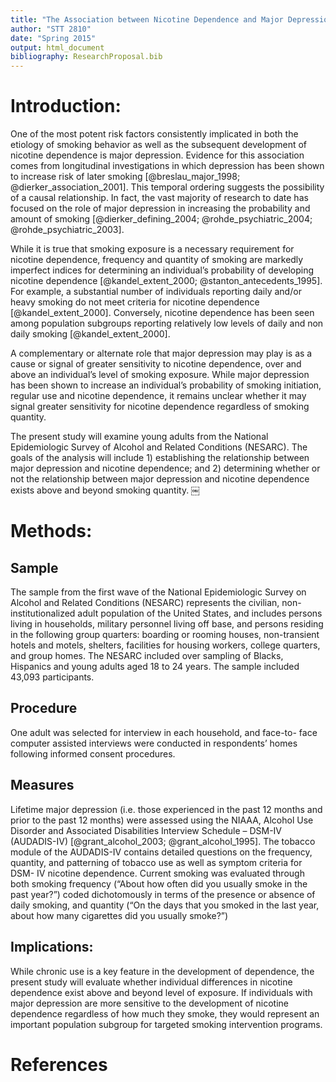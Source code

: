 ```yaml
---
title: "The Association between Nicotine Dependence and Major Depression at Different Levels of Smoking Exposure"
author: "STT 2810"
date: "Spring 2015"
output: html_document
bibliography: ResearchProposal.bib
---
```


# Introduction:

One of the most potent risk factors consistently implicated in both the etiology of smoking behavior as well as the subsequent development of nicotine dependence is major depression. Evidence for this association comes from longitudinal investigations in which depression has been shown to increase risk of later smoking [@breslau_major_1998; @dierker_association_2001].   This temporal ordering suggests the possibility of a causal relationship. In fact, the vast majority of research to date has focused on the role of major depression in increasing the probability and amount of smoking [@dierker_defining_2004; @rohde_psychiatric_2004; @rohde_psychiatric_2003].


While it is true that smoking exposure is a necessary requirement for nicotine dependence, frequency and quantity of smoking are markedly imperfect indices for determining an individual’s probability of developing nicotine dependence [@kandel_extent_2000; @stanton_antecedents_1995]. For example, a substantial number of individuals reporting daily and/or heavy smoking do not meet criteria for nicotine dependence [@kandel_extent_2000]. Conversely, nicotine dependence has been seen among population subgroups reporting relatively low levels of daily and non daily smoking [@kandel_extent_2000].

A complementary or alternate role that major depression may play is as a cause or signal of greater sensitivity to nicotine dependence, over and above an individual’s level of smoking exposure. While major depression has been shown to increase an individual’s probability of smoking initiation, regular use and nicotine dependence, it remains unclear whether it may signal greater sensitivity for nicotine dependence regardless of smoking quantity.

The present study will examine young adults from the National Epidemiologic Survey of Alcohol and Related Conditions (NESARC). The goals of the analysis will include 1) establishing the relationship between major depression and nicotine dependence; and 2) determining whether or not the relationship between major depression and nicotine dependence exists above and beyond smoking quantity.
￼

# Methods:

## Sample

The sample from the first wave of the National Epidemiologic Survey on Alcohol and Related Conditions (NESARC) represents the civilian, non-institutionalized adult population of the United States, and includes persons living in households, military personnel living off base, and persons residing in the following group quarters: boarding or rooming houses, non-transient hotels and motels, shelters, facilities for housing workers, college quarters, and group homes. The NESARC included over sampling of Blacks, Hispanics and young adults aged 18 to 24 years. The sample included 43,093 participants.

## Procedure

One adult was selected for interview in each household, and face-to- face computer assisted interviews were conducted in respondents’ homes following informed consent procedures.

## Measures

Lifetime major depression (i.e. those experienced in the past 12 months and prior to the past 12 months) were assessed using the NIAAA, Alcohol Use Disorder and Associated Disabilities Interview Schedule – DSM-IV (AUDADIS-IV) [@grant_alcohol_2003; @grant_alcohol_1995].  The tobacco module of the AUDADIS-IV contains detailed questions on the frequency, quantity, and patterning of tobacco use as well as symptom criteria for DSM- IV nicotine dependence. Current smoking was evaluated through both smoking frequency ("About how often did you usually smoke in the past year?") coded dichotomously in terms of the presence or absence of daily smoking, and quantity ("On the days that you smoked in the last year, about how many cigarettes did you usually smoke?")

## Implications:

While chronic use is a key feature in the development of dependence, the present study will evaluate whether individual differences in nicotine dependence exist above and beyond level of exposure. If individuals with major depression are more sensitive to the development of nicotine dependence regardless of how much they smoke, they would represent an important population subgroup for targeted smoking intervention programs.

# References
